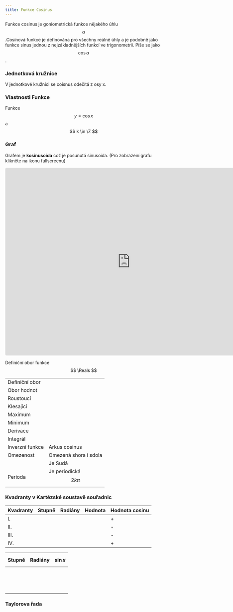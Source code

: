```yaml
---
title: Funkce Cosinus
---
```



Funkce cosinus je goniometrická funkce nějakého úhlu $$ \displaystyle \alpha $$.Cosínová funkce je definována pro všechny reálné úhly a je podobně jako funkce sinus jednou z nejzákladnějších funkcí ve trigonometrii.
Píše se jako $$ \cos \alpha $$. 

### Jednotková kružnice
V jednotkové kružnici se coisnus odečítá z osy x.

### Vlastnosti Funkce 
Funkce $$ \displaystyle y = \cos x $$ a $$ k \in \Z $$

### Graf 
Grafem je **kosinusoida** což je posunutá sinusoida. (Pro zobrazení grafu klikněte na ikonu fullscreenu)
<iframe src="https://www.geogebra.org/calculator/srrnvpwc?embed" width="800" height="600" allowfullscreen style="border: 1px solid #e4e4e4;border-radius: 4px;" frameborder="0"></iframe>

Definiční obor funkce $$ \Reals $$

| | |
| --- | --- |
| Definiční obor | <Latex formula="\displaystyle \Reals" /> |
| Obor hodnot | <Latex formula="\displaystyle \langle -1 ; 1 \rangle" /> |
| Roustoucí | <Latex formula="\displaystyle \Big( \pi + 2k \pi ; 2 \pi + 2k \pi \Big)" /> |
| Klesající | <Latex formula="\displaystyle \Big( 2k \pi , \pi ;  2k \pi \Big)" /> |
| Maximum | <Latex formula="1 \space v \space bodě \space \space 0 ,  2k \pi" /> |
| Minimum | <Latex formula="-1 \space v \space bodě \space \space \frac{3}{2} \pi , k \pi " /> |
| Derivace | <Latex formula="\displaystyle ( \cos x )' = - \sin x" /> |
| Integrál | <Latex formula="\displaystyle \int \cos x \mathrm{d} x = \sin x + c" /> |
| Inverzní funkce | <Latex formula="\arccos \alpha" /> Arkus cosinus |
| Omezenost | Omezená shora i sdola |
| | Je Sudá |
| Perioda | Je periodická $$ 2 k \pi $$ |

### Kvadranty v Kartézské soustavě souřadnic 
| Kvadranty | Stupně | Radiány | Hodnota | Hodnota cosinu |
| --- | --- | --- | --- | --- |
| I. | <Latex formula="0° \leqq x \leqq 90°" /> | <Latex formula="0 \leqq x \leqq \frac{\pi}{2}" /> | <Latex formula="\langle 0 ; 1 \rangle" /> | + |
| II. | <Latex formula="90° \leqq x \leqq 180°" /> | <Latex formula="\frac{\pi}{2} \leqq x \leqq \pi" /> | <Latex formula="\langle 0 ; 1 \rangle" /> | - |
| III. | <Latex formula="180° \leqq x \leqq 270°" /> | <Latex formula="\pi < x < \frac{3}{2} \pi" /> | <Latex formula="\langle -1 ; 0 \rangle" /> | - |
| IV. | <Latex formula="270° \leqq x \leqq 360° " /> | <Latex formula="\frac{3}{2} \pi < x < 2 \pi" /> | <Latex formula="\langle -1 ; 0 \rangle" /> | + |

| Stupně | Radiány | $$ \sin x $$ |
| --- | --- | --- |
| <Latex formula="0°" /> | <Latex formula="0" /> | <Latex formula="1" /> |
| <Latex formula="15°" /> | <Latex formula="\frac{\pi}{12}" /> | <Latex formula="\frac{\sqrt{6} + \sqrt{2}}{4}" /> |
| <Latex formula="30°" /> | <Latex formula="\frac{\pi}{6}" /> | <Latex formula="\frac{\sqrt{3}}{2}" /> |
| <Latex formula="45°" /> | <Latex formula="\frac{\pi}{4}" /> | <Latex formula="\frac{\sqrt{2}}{2}" /> |
| <Latex formula="75°" /> | <Latex formula="\frac{5 \pi}{12}" /> | <Latex formula="\frac{\sqrt{6} - \sqrt{2}}{4}" /> |
| <Latex formula="90°" /> | <Latex formula="\frac{\pi}{2}" /> | <Latex formula="0" /> |
| <Latex formula="105°" /> | <Latex formula="\frac{7 \pi}{12}" /> | <Latex formula="\frac{\sqrt{2} - \sqrt{6}}{4}" /> |
| <Latex formula="120°" /> | <Latex formula="\frac{2 \pi}{3}" /> | <Latex formula="- \frac{1}{2}" /> |
| <Latex formula="135°" /> | <Latex formula="\frac{3 \pi}{4}" /> | <Latex formula="- \frac{\sqrt{2}}{2}" /> |
| <Latex formula="150°" /> | <Latex formula="\frac{5 \pi}{6}" /> | <Latex formula="- \frac{ \sqrt{3}}{2}" /> |
| <Latex formula="165°" /> | <Latex formula="\frac{11 \pi}{12}" /> | <Latex formula="- \frac{\sqrt{6} + \sqrt{2}}{4}" /> |
| <Latex formula="180°" /> | <Latex formula="\pi" /> | <Latex formula="-1" /> |
| <Latex formula="270°" /> | <Latex formula="\frac{3}{2} \pi" /> | <Latex formula="0" /> |
| <Latex formula="360°" /> | <Latex formula="2 \pi" /> | <Latex formula="1" /> |

### Taylorova řada 
<Latex formula="\displaystyle \cos x = 1 - \frac{x^2}{2!} + \frac{x^4}{4!} - \frac{x^6}{6!} + \cdots =  \sum_{n = 0}^{\infty} \frac{(-1)^n x^{2n}}{(2n)!}" />